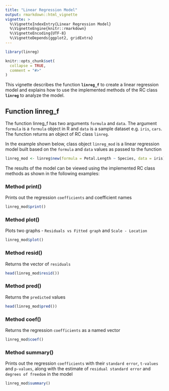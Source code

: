 ```yaml
---
title: "Linear Regression Model"
output: rmarkdown::html_vignette
vignette: >
  %\VignetteIndexEntry{Linear Regression Model}
  %\VignetteEngine{knitr::rmarkdown}
  %\VignetteEncoding{UTF-8}
  %\VignetteDepends{ggplot2, gridExtra}
---
```


```r
library(linreg)

knitr::opts_chunk$set(
  collapse = TRUE,
  comment = "#>"
)
```

This vignette describes the function **`linreg_f`** to create a linear regression model and explains how to use the implemented methods of the RC class **`linreg`** to analyze the model. 

## Function linreg_f

The function linreg_f has two arguments `formula` and `data`. The argument `formula` is a `formula` object in R and `data` is a sample dataset e.g. `iris`, `cars`. The function returns an object of RC class `linreg`. 

In the example shown below, class object `linreg_mod` is a linear regression model built based on the `formula` and `data` values as passed to the function

```r
linreg_mod <- linreg$new(formula = Petal.Length ~ Species, data = iris)
```

The results of the model can be viewed using the implemented RC class methods as shown in the following examples:

### Method print()

Prints out the regression `coefficients` and coefficient names
```r
linreg_mod$print()
```

### Method plot()

Plots two graphs - `Residuals vs Fitted graph` and `Scale - Location`

```r
linreg_mod$plot()
```

### Method resid()

Returns the vector of `residuals`

```r
head(linreg_mod$resid())
```

### Method pred()

Returns the `predicted` values

```r
head(linreg_mod$pred())
```

### Method coef()

Returns the regression `coefficients` as a named vector
    
```r
linreg_mod$coef()
```

### Method summary()

Prints out the regression `coefficients` with their `standard error`, `t-values` and `p-values`, along with the estimate of `residual standard error` and `degrees of freedom` in the model

```r
linreg_mod$summary()
```
